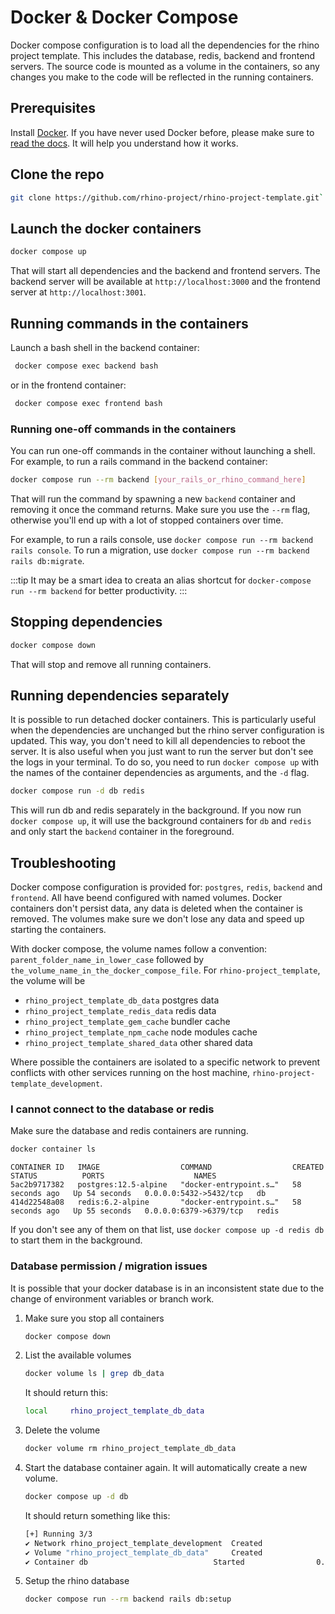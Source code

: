 # Docker & Docker Compose

Docker compose configuration is to load all the dependencies for the rhino project template. This includes the database, redis, backend and frontend servers. The source code is mounted as a volume in the containers, so any changes you make to the code will be reflected in the running containers.

## Prerequisites

Install [Docker](https://www.docker.com/). If you have never used Docker before, please make sure to [read the docs](https://docs.docker.com/get-started/). It will help you understand how it works.

## Clone the repo

```bash
git clone https://github.com/rhino-project/rhino-project-template.git`
```

## Launch the docker containers

```bash
docker compose up
```

That will start all dependencies and the backend and frontend servers. The backend server will be available at `http://localhost:3000` and the frontend server at `http://localhost:3001`.

## Running commands in the containers

Launch a bash shell in the backend container:

```bash
 docker compose exec backend bash
```

or in the frontend container:

```bash
 docker compose exec frontend bash
```

### Running one-off commands in the containers

You can run one-off commands in the container without launching a shell. For example, to run a rails command in the backend container:

```bash
docker compose run --rm backend [your_rails_or_rhino_command_here]
```

That will run the command by spawning a new `backend` container and removing it once the command returns. Make sure you use the `--rm` flag, otherwise you'll end up with a lot of stopped containers over time.

For example, to run a rails console, use `docker compose run --rm backend rails console`. To run a migration, use `docker compose run --rm backend rails db:migrate`.

:::tip
It may be a smart idea to creata an alias shortcut for `docker-compose run --rm backend` for better productivity.
:::

## Stopping dependencies

```bash
docker compose down
```

That will stop and remove all running containers.

## Running dependencies separately

It is possible to run detached docker containers. This is particularly useful when the dependencies are unchanged but the rhino server configuration is updated. This way, you don't need to kill all dependencies to reboot the server.
It is also useful when you just want to run the server but don't see the logs in your terminal.
To do so, you need to run `docker compose up` with the names of the container dependencies as arguments, and the `-d` flag.

```bash
docker compose run -d db redis
```

This will run db and redis separately in the background. If you now run `docker compose up`, it will use the background containers for `db` and `redis` and only start the `backend` container in the foreground.

## Troubleshooting

Docker compose configuration is provided for: `postgres`, `redis`, `backend` and `frontend`. All have beend configured with named volumes. Docker containers don't persist data, any data is deleted when the container is removed. The volumes make sure we don't lose any data and speed up starting the containers.

With docker compose, the volume names follow a convention: `parent_folder_name_in_lower_case` followed by `the_volume_name_in_the_docker_compose_file`. For `rhino-project_template`, the volume will be

- `rhino_project_template_db_data` postgres data
- `rhino_project_template_redis_data` redis data
- `rhino_project_template_gem_cache` bundler cache
- `rhino_project_template_npm_cache` node modules cache
- `rhino_project_template_shared_data` other shared data

Where possible the containers are isolated to a specific network to prevent conflicts with other services running on the host machine, `rhino-project-template_development`.

### I cannot connect to the database or redis

Make sure the database and redis containers are running.

```bash
docker container ls
```

```
CONTAINER ID   IMAGE                  COMMAND                  CREATED          STATUS          PORTS                    NAMES
5ac2b9717382   postgres:12.5-alpine   "docker-entrypoint.s…"   58 seconds ago   Up 54 seconds   0.0.0.0:5432->5432/tcp   db
414d22548a08   redis:6.2-alpine       "docker-entrypoint.s…"   58 seconds ago   Up 55 seconds   0.0.0.0:6379->6379/tcp   redis
```

If you don't see any of them on that list, use `docker compose up -d redis db` to start them in the background.

### Database permission / migration issues

It is possible that your docker database is in an inconsistent state due to the change of environment variables or branch work.

1. Make sure you stop all containers
   ```bash
   docker compose down
   ```
2. List the available volumes
   ```bash
   docker volume ls | grep db_data
   ```
   It should return this:
   ```bash
   local     rhino_project_template_db_data
   ```
3. Delete the volume
   ```bash
   docker volume rm rhino_project_template_db_data
   ```
4. Start the database container again. It will automatically create a new volume.
   ```bash
   docker compose up -d db
   ```
   It should return something like this:
   ```bash
   [+] Running 3/3
   ✔ Network rhino_project_template_development  Created                0.1s
   ✔ Volume "rhino_project_template_db_data"     Created                0.0s
   ✔ Container db                            Started                0.7s
   ```
5. Setup the rhino database
   ```bash
   docker compose run --rm backend rails db:setup
   ```
